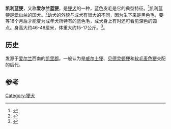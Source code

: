 {{CJK-New-Char|3E74|ver=A}}

{{Infobox Dogbreed
| image =Kerry Blue Terrier.jpg
| image_caption = 一条未发育完全的凯利蓝㹴
| akcgroup = 㹴犬
| akcstd = http://www.akc.org/breeds/kerry_blue_terrier/index.cfm
| altname = 爱尔兰蓝㹴（Irish Blue Terrier）
| ankcgroup = 第二组（㹴犬）
| ankcstd = http://www.ankc.org.au/home/breeds_details.asp?bid=61
| ckcgroup = 第四组（㹴犬）
| ckcstd = http://www.ckc.ca/en/Default.aspx?tabid=99&BreedCode=KBT
| country = [[爱尔兰|爱尔兰]]
| fcigroup = 3
| fcinum = 3
| fcisection = 1
| fcistd = http://web.archive.org/web/20030409141855/http://www.fci.be/uploaded_files/003gb2001_en.doc
| kcukgroup = 㹴犬
| kcukstd = http://www.thekennelclub.org.uk/item/77
| name = 凯利蓝㹴<br />Kerry Blue Terrier
| nickname = 凯利（Kerry）
| nzkcgroup = 㹴犬
| nzkcstd = http://www.nzkc.org.nz/br248.html
| ukcgroup = 㹴犬
| ukcstd = http://mail.ukcdogs.com/ukcweb.nsf/80de88211ee3f2dc8525703f004ccb1e/FE32CEA28941E8328525704D005FC1B6?OpenDocument
}}

'''凯利蓝㹴'''，又称'''爱尔兰蓝㹴'''，是[[㹴犬|㹴犬]]的一种，蓝色皮毛是它的典型特征。<ref>{{cite web|url=http://www.goumin.com/species/44/|title=凯利蓝梗档案|publisher=狗民网|accessdate=2010-02-06|archive-url=https://web.archive.org/web/20100217012447/http://www.goumin.com/species/44|archive-date=2010-02-17|dead-url=yes}}</ref>凯利蓝㹴是[[爱尔兰|爱尔兰]]的国犬。<ref>{{cite web|url=http://info.chinapet.com/html/6/6-61.shtml|title=凯利蓝梗|publisher=宠物中国|accessdate=2010-02-06|deadurl=yes|archiveurl=https://web.archive.org/web/20100202222010/http://info.chinapet.com/html/6/6-61.shtml|archivedate=2010-02-02}}</ref>幼犬的外貌与成犬有很大的不同，因为生下来是黑色毛，要等18个月后才能变为成年犬所特有的蓝色毛，成犬身上有时还可看见深色的圆点。身高大约46-48厘米，体重大约15-17公斤。<ref> {{Cite book | author = 大卫·阿尔德顿（David·alderton） | title = 名犬 | location = 北京 | publisher = 中国友谊出版公司 | date = 1997·6 | pages = page 228| }} </ref>。

==历史==
发源于[[爱尔兰|爱尔兰]]西南的[[凯里郡|凯里郡]]。一般认为是[[威尔士㹴|威尔士㹴]]、[[贝德灵顿㹴|贝德灵顿㹴]]和[[软毛麦色㹴|软毛麦色㹴]]交配的后代。

==参考==
{{reflist}}

{{dog-stub}}
{{Terriers}}
[[Category:㹴犬|Category:㹴犬]]